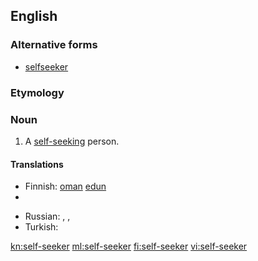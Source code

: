 ==English==

===Alternative forms===
* [[selfseeker]]

===Etymology===
{{prefix|self|seeker}}

===Noun===
{{en-noun}}

# A [[self-seeking]] person.

====Translations====
{{trans-top}}
* Finnish: [[oma#Finnish|oman]] [[etu#Finnish|edun]] {{t-|fi|tavoittelija}}
* {{trreq|fr}}
{{trans-mid}}
* Russian: {{t|ru|рвач|m|tr=rvač|sc=Cyrl}}, {{t|ru|шкурник|m|tr=škúrnik|sc=Cyrl}}, {{t|ru|своекорыстный человек|m|tr=svojekorýstnyj čelovék|sc=Cyrl}}
* Turkish: {{t+|tr|çıkarcı}}
{{trans-bottom}}

[[kn:self-seeker]]
[[ml:self-seeker]]
[[fi:self-seeker]]
[[vi:self-seeker]]
